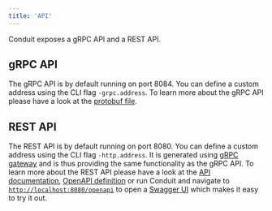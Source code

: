 ```yaml
---
title: 'API'
---
```


Conduit exposes a gRPC API and a REST API.

## gRPC API

The gRPC API is by default running on port 8084. You can define a custom address
using the CLI flag `-grpc.address`. To learn more about the gRPC API please have
a look at
the [protobuf file](https://github.com/ConduitIO/conduit/blob/main/proto/api/v1/api.proto).


## REST API

The REST API is by default running on port 8080. You can define a custom address
using the CLI flag `-http.address`. It is generated
using [gRPC gateway](https://github.com/grpc-ecosystem/grpc-gateway) and is thus
providing the same functionality as the gRPC API. To learn more about the REST
API please have a look at the [API documentation](https://www.conduit.io/api),
[OpenAPI definition](https://github.com/ConduitIO/conduit/blob/main/pkg/web/openapi/swagger-ui/api/v1/api.swagger.json)
or run Conduit and navigate to
[`http://localhost:8080/openapi`](http://localhost:8080/openapi) to open
a [Swagger UI](https://github.com/swagger-api/swagger-ui) which makes it easy to
try it out.

